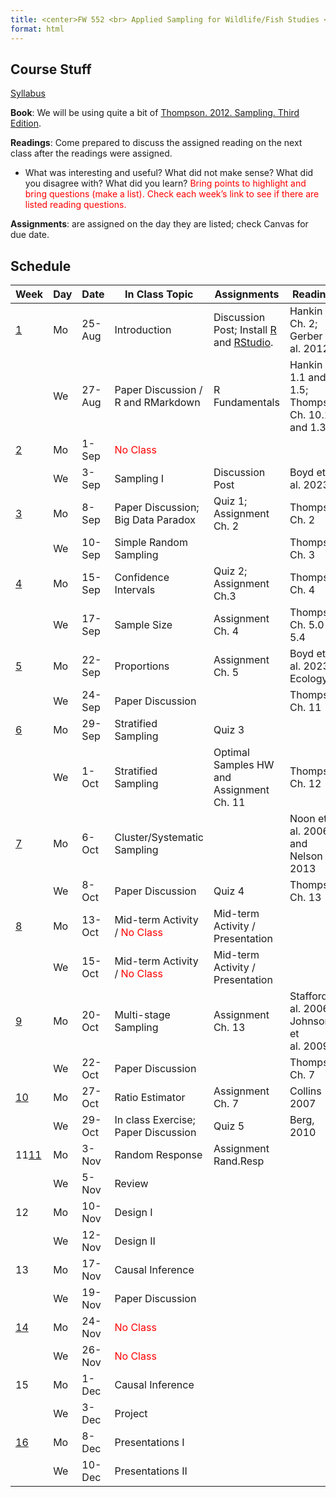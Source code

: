 ```yaml
---
title: <center>FW 552 <br> Applied Sampling for Wildlife/Fish Studies <br> (Fall 2025)</center>
format: html
---
```

## Course Stuff

```{=html}
<title>Schedule</title>
<style type="text/css">

code.r{
  font-size: 30px;
}
</style>

<a href="/FW552/Syllabus.qmd">Syllabus</a></p>
```

**Book**: We will be using quite a bit of [Thompson. 2012. Sampling. Third Edition](/readings552/Sampling - 2012 - Thompson.pdf).

**Readings**: Come prepared to discuss the assigned reading on the next class after the readings were assigned. 

- What was interesting and useful? What did not make sense? What did you disagree with? What did you learn? <span style="color:red">Bring points to highlight and bring questions (make a list). Check each week's link to see if there are listed reading questions.</span>

**Assignments**: are assigned on the day they are listed; check Canvas for due date.



  

## Schedule 

Week                                |	Day|	Date     | 	In Class Topic                         | Assignments           |	   Readings
-                                   | -- | -----     |----                  | ----  |----                                  
<a href="/FW552/week1.qmd">1</a>    | Mo | 25-Aug	   | Introduction                            | Discussion Post; Install [R](https://www.r-project.org/) and [RStudio](https://posit.co/download/rstudio-desktop/). |  Hankin Ch. 2; Gerber et al. 2012                    
&nbsp;                              |	We | 27-Aug	   | Paper Discussion / R and RMarkdown      | R Fundamentals           | Hankin Ch 1.1 and 1.5; Thompson Ch. 10.1 and 1.3
<a href="/FW552/week2.qmd">2</a>    |	Mo | 1-Sep	   | <span style="color:red">No Class</span> |                          |                         
&nbsp;                              | We | 3-Sep	   | Sampling I                              | Discussion Post          | Boyd et al. 2023 
<a href="/FW552/week3.qmd">3</a>    |	Mo | 8-Sep	   | Paper Discussion; Big Data Paradox      | Quiz 1; Assignment Ch. 2 | Thompson Ch. 2        
&nbsp;                              |	We | 10-Sep	   | Simple Random Sampling                  |                          | Thompson Ch. 3   
<a href="/FW552/week4.qmd">4</a>    |	Mo | 15-Sep	   | Confidence Intervals                    | Quiz 2; Assignment Ch.3  | Thompson Ch. 4          
&nbsp;                              |	We | 17-Sep	   | Sample Size                             | Assignment Ch. 4         | Thompson Ch. 5.0 - 5.4 
<a href="/FW552/week5.qmd">5</a>    |	Mo | 22-Sep	   | Proportions                             | Assignment Ch. 5         | Boyd et al. 2023 Ecology
&nbsp;                              |	We | 24-Sep	   | Paper Discussion                        |                          | Thompson Ch. 11
<a href="/FW552/week6.qmd">6</a>    |	Mo | 29-Sep	   | Stratified Sampling                     | Quiz 3                   |               
&nbsp;                              |	We | 1-Oct	   | Stratified Sampling                     | Optimal Samples HW and Assignment Ch. 11  |  Thompson Ch. 12     
<a href="/FW552/week7.qmd">7</a>    |	Mo | 6-Oct	   | Cluster/Systematic Sampling             |                   | Noon et al. 2006 and Nelson 2013  
&nbsp;                              |	We | 8-Oct	   | Paper Discussion                        | Quiz 4                |  Thompson Ch. 13                
<a href="/FW552/week8.qmd">8</a>    |	Mo | 13-Oct    | Mid-term Activity  / <span style="color:red">No Class</span>   | Mid-term Activity / Presentation   |      
&nbsp;                              |	We | 15-Oct	   | Mid-term Activity / <span style="color:red">No Class</span>    | Mid-term Activity / Presentation  |              
<a href="/FW552/week9.qmd">9</a>    |	Mo | 20-Oct	   | Multi-stage Sampling                    |  Assignment Ch. 13   | Stafford et al. 2006; Johnson et al. 2009   
&nbsp;                              |	We | 22-Oct	   | Paper Discussion                        |                   |   Thompson Ch. 7                    
<a href="/FW552/week10.qmd">10</a>  | Mo | 27-Oct    | Ratio Estimator                         | Assignment Ch. 7          |  Collins 2007                
&nbsp;                              | We | 29-Oct	   | In class Exercise; Paper Discussion     |  Quiz 5                 | Berg, 2010  
11<a href="/FW552/week11.qmd">11</a>| Mo | 3-Nov	   | Random Response                         | Assignment Rand.Resp   |                   
&nbsp;                              | We | 5-Nov	   | Review                                  |                   |                     
12                                  | Mo | 10-Nov	   | Design I                |                   |                                
&nbsp;                              | We | 12-Nov	   | Design II               |                   |          
13                                  | Mo | 17-Nov	   | Causal Inference                        |                   |                   
&nbsp;                              | We | 19-Nov	   | Paper Discussion                        |                   |                             
<a href="/FW552/week14.qmd">14</a>  | Mo | 24-Nov	   | <span style="color:red">No Class</span> |                   |                          
&nbsp;                              | We | 26-Nov	   | <span style="color:red">No Class</span> |                   |                      
15                                  | Mo | 1-Dec	   | Causal Inference                    |                   |             
&nbsp;                              | We | 3-Dec	   | Project                                 |                   |           
<a href="/FW552/week16.qmd">16</a>  | Mo | 8-Dec	   | Presentations I                         |                   |           
&nbsp;                              | We | 10-Dec	   | Presentations II                         |                   |                                     
